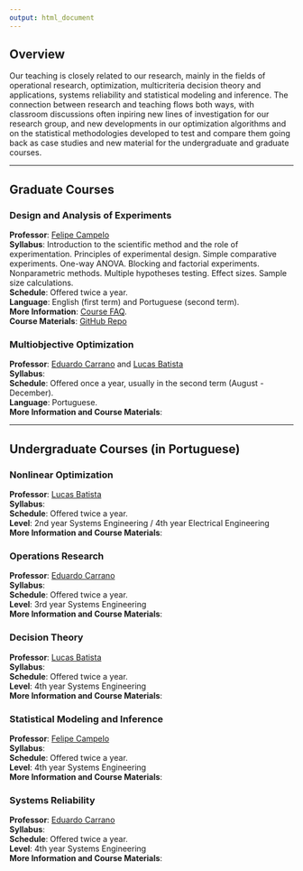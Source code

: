```yaml
---
output: html_document
---
```


## <a name="overview"></a>Overview
Our teaching is closely related to our research, mainly in the fields of operational research, optimization, multicriteria decision theory and applications, systems reliability and statistical modeling and inference. The connection between research and teaching flows both ways, with classroom discussions often inpiring new lines of investigation for our research group, and new developments in our optimization algorithms and on the statistical methodologies developed to test and compare them going back as case studies and new material for the undergraduate and graduate courses.

***

## <a name="grad"></a>Graduate Courses

### Design and Analysis of Experiments  
**Professor**: [Felipe Campelo](mailto:fcampelo@ufmg.br)  
**Syllabus**:  Introduction to the scientific method and the role of experimentation. Principles of experimental design. Simple comparative experiments. One-way ANOVA. Blocking and factorial experiments. Nonparametric methods. Multiple hypotheses testing. Effect sizes. Sample size calculations.  
**Schedule**: Offered twice a year.  
**Language**: English (first term) and Portuguese (second term).  
**More Information**:  [Course FAQ](index.php?option=com_content&view=article&id=54).  
**Course Materials**: [GitHub Repo](https://github.com/fcampelo/Design-and-Analysis-of-Experiments)

### Multiobjective Optimization
**Professor**: [Eduardo Carrano](mailto:carrano@cpdee.ufmg.br) and [Lucas Batista](mailto:lusoba@ufmg.br)  
**Syllabus**:  
**Schedule**: Offered once a year, usually in the second term (August - December).  
**Language**: Portuguese.  
**More Information and Course Materials**: 

***

## <a name="undergrad"></a>Undergraduate Courses (in Portuguese)

### Nonlinear Optimization
**Professor**: [Lucas Batista](mailto:lusoba@ufmg.br)   
**Syllabus**:  
**Schedule**: Offered twice a year.  
**Level**: 2nd year Systems Engineering / 4th year Electrical Engineering  
**More Information and Course Materials**:


### Operations Research
**Professor**: [Eduardo Carrano](mailto:carrano@cpdee.ufmg.br)   
**Syllabus**:  
**Schedule**: Offered twice a year.  
**Level**: 3rd year Systems Engineering  
**More Information and Course Materials**:


### Decision Theory
**Professor**: [Lucas Batista](mailto:lusoba@ufmg.br)   
**Syllabus**:  
**Schedule**: Offered twice a year.  
**Level**: 4th year Systems Engineering  
**More Information and Course Materials**:


### Statistical Modeling and Inference
**Professor**: [Felipe Campelo](mailto:fcampelo@ufmg.br)   
**Syllabus**:  
**Schedule**: Offered twice a year.  
**Level**: 4th year Systems Engineering  
**More Information and Course Materials**: 

### Systems Reliability
**Professor**: [Eduardo Carrano](mailto:carrano@cpdee.ufmg.br)   
**Syllabus**:  
**Schedule**: Offered twice a year.  
**Level**: 4th year Systems Engineering  
**More Information and Course Materials**:


